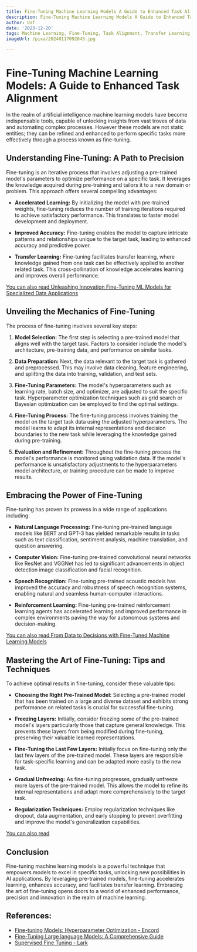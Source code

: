 ```yaml
---
title: Fine-Tuning Machine Learning Models A Guide to Enhanced Task Alignment
description: Fine-Tuning Machine Learning Models A Guide to Enhanced Task Alignment
author: Usf
date: '2023-12-20'
tags: Machine Learning, Fine-Tuning, Task Alignment, Transfer Learning, Model Optimization
imageUrl: /pixa/20240117092045.jpg

---
```

# Fine-Tuning Machine Learning Models:  A  Guide to Enhanced Task Alignment

In the realm of artificial intelligence  machine learning models  have  become indispensable tools, capable of unlocking insights from vast troves of data and automating complex processes. However these models are not static entities; they can be  refined and  enhanced to perform specific tasks more effectively through a process known as fine-tuning.

## Understanding Fine-Tuning:  A  Path to Precision

Fine-tuning is an iterative process that involves adjusting a pre-trained model's parameters to optimize performance on a specific task. It leverages the knowledge acquired during pre-training and tailors it to  a new domain or problem. This approach offers several compelling advantages:

- **Accelerated  Learning:** By initializing the model with pre-trained weights, fine-tuning reduces the number of training iterations required to achieve satisfactory performance. This translates  to faster model development and deployment.

- **Improved Accuracy:** Fine-tuning enables the model  to capture intricate patterns and relationships unique to  the target  task, leading to enhanced accuracy  and predictive power.

- **Transfer Learning:** Fine-tuning facilitates transfer learning, where knowledge gained from one task can be effectively applied to another related task. This cross-pollination of knowledge accelerates learning and improves overall performance.

[You can also read Unleashing Innovation Fine-Tuning ML Models  for Specialized Data Applications](Unleashing%20Innovation%20Fine-Tuning%20ML%20Models%20for%20Specialized%20Data%20Applications)


## Unveiling the Mechanics of Fine-Tuning

The process  of fine-tuning  involves  several key steps:

1. **Model Selection:** The  first step is selecting a pre-trained model that aligns well with the target task. Factors to  consider include the model's  architecture, pre-training data, and performance on similar tasks.

2. **Data Preparation:** Next, the data relevant to the target  task is gathered and preprocessed. This may  involve data cleaning, feature engineering, and splitting  the data into training,  validation, and test sets.

3. **Fine-Tuning Parameters:** The model's hyperparameters such as learning rate, batch size, and  optimizer, are adjusted to suit the specific task. Hyperparameter optimization techniques such as  grid search or Bayesian optimization  can be employed to find the optimal settings.

4. **Fine-Tuning Process:** The fine-tuning process  involves  training the model on the target task data using the adjusted hyperparameters. The model learns to adapt its internal representations and decision boundaries to the new task while leveraging the knowledge gained during pre-training.

5. **Evaluation and Refinement:** Throughout the fine-tuning  process the model's performance is  monitored using validation data. If the model's performance is unsatisfactory  adjustments to the hyperparameters model architecture, or training procedure can be made to improve results.

## Embracing the Power of Fine-Tuning

Fine-tuning has proven its prowess in a wide  range of applications including:

- **Natural Language Processing:**  Fine-tuning pre-trained language models like  BERT  and GPT-3 has  yielded remarkable results in tasks such as text classification, sentiment analysis, machine translation, and question answering.

- **Computer Vision:** Fine-tuning pre-trained convolutional neural networks like ResNet and VGGNet has led to significant advancements in object detection image classification and facial recognition.

- **Speech  Recognition:** Fine-tuning pre-trained  acoustic models has improved the accuracy  and robustness of speech recognition systems, enabling natural and seamless human-computer interactions.

- **Reinforcement Learning:** Fine-tuning pre-trained  reinforcement learning agents  has  accelerated learning  and improved performance in complex environments paving the way  for autonomous systems and decision-making.

[You can  also read From Data to Decisions with Fine-Tuned Machine Learning Models](From%20Data%20to%20Decisions%20with%20Fine-Tuned%20Machine%20Learning%20Models)


## Mastering the Art of Fine-Tuning: Tips and Techniques

To achieve optimal results  in fine-tuning, consider these  valuable tips:

- **Choosing the Right Pre-Trained Model:** Selecting a pre-trained model  that has been trained  on a large and diverse dataset and exhibits strong performance on related tasks is crucial for successful fine-tuning.

- **Freezing  Layers:** Initially, consider freezing  some of the pre-trained model's layers particularly those  that capture general knowledge. This prevents these layers from being modified during fine-tuning, preserving their valuable learned representations.

-  **Fine-Tuning the Last Few Layers:** Initially focus on  fine-tuning only the last few layers of the pre-trained model. These layers are responsible for task-specific  learning and can be adapted more easily to the new task.

- **Gradual Unfreezing:** As fine-tuning progresses, gradually unfreeze more layers of the  pre-trained  model. This allows the model to refine its internal  representations and adapt more  comprehensively to the target task.

- **Regularization Techniques:**  Employ regularization techniques like dropout, data augmentation, and early  stopping to prevent  overfitting and improve the model's generalization capabilities.

[You can also read ]()


## Conclusion

Fine-tuning machine learning models is a powerful  technique that empowers models to excel in specific tasks, unlocking new possibilities in AI applications. By leveraging pre-trained models, fine-tuning accelerates learning, enhances  accuracy, and  facilitates transfer learning.  Embracing the  art of fine-tuning opens doors to a world of enhanced performance,  precision and innovation  in the realm of machine  learning.

## References:
- [Fine-tuning Models: Hyperparameter Optimization - Encord](https://encord.com/blog/fine-tuning-models-hyperparameter-optimization/)
- [Fine-Tuning Large language Models: A Comprehensive Guide](https://ankushmulkar.medium.com/fine-tuning-large-language-models-a-comprehensive-guide-ea33cf9e6acb)
- [Supervised Fine Tuning - Lark](https://www.larksuite.com/en_us/topics/ai-glossary/supervised-fine-tuning)

